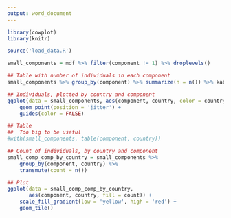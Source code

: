 ```yaml
---
output: word_document
---
```

```r
library(cowplot)
library(knitr)

source('load_data.R')

small_components = mdf %>% filter(component != 1) %>% droplevels()

## Table with number of individuals in each component
small_components %>% group_by(component) %>% summarize(n = n()) %>% kable

## Individuals, plotted by country and component
ggplot(data = small_components, aes(component, country, color = country)) + 
	geom_point(position = 'jitter') +
	guides(color = FALSE)

## Table
##  Too big to be useful
#with(small_components, table(component, country))

## Count of individuals, by country and component
small_comp_comp_by_country = small_components %>% 
	group_by(component, country) %>%
	transmute(count = n())

## Plot
ggplot(data = small_comp_comp_by_country, 
	   aes(component, country, fill = count)) +
	scale_fill_gradient(low = 'yellow', high = 'red') +
	geom_tile()
```